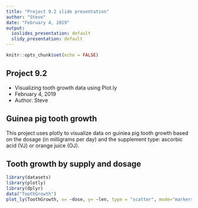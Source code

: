 ---
title: "Project 9.2 slide presentation"
author: "Steve"
date: "February 4, 2019"
output:
  ioslides_presentation: default
  slidy_presentation: default
---

```{r setup, include=FALSE}
knitr::opts_chunk$set(echo = FALSE)
```

## Project 9.2 

- Visualizing tooth growth data using Plot.ly  
- February 4, 2019
- Author: Steve

## Guinea pig tooth growth

This project uses plotly to visualize data on guiniea pig tooth growth based on the dosage (in milligrams per day) and the supplement type: ascorbic acid (VJ) or orange juice (OJ).

## Tooth growth by supply and dosage

```{r pressure, echo=FALSE, message=F, warning=F}
library(datasets)
library(plotly)
library(dplyr)
data("ToothGrowth")
plot_ly(ToothGrowth, x= ~dose, y= ~len, type = "scatter", mode="markers", color= ~supp)
```

